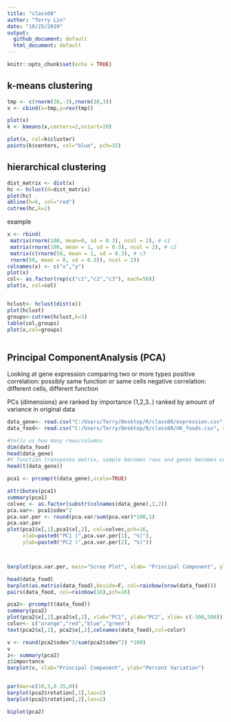 ```yaml
---
title: "class08"
author: "Terry Lin"
date: "10/25/2019"
output:
  github_document: default
  html_document: default
---
```


```r
knitr::opts_chunk$set(echo = TRUE)
```

## k-means clustering

```r
tmp <- c(rnorm(30,-3),rnorm(30,3))
x <- cbind(x=tmp,y=rev(tmp))

plot(x)
k <- kmeans(x,centers=2,nstart=20)

plot(x, col=k$cluster)
points(k$centers, col="blue", pch=15)
```


## hierarchical clustering

```r
dist_matrix <- dist(x)
hc <- hclust(d=dist_matrix)
plot(hc)
abline(h=6, col="red")
cutree(hc,k=2)
```

example
```r

x <- rbind(
 matrix(rnorm(100, mean=0, sd = 0.3), ncol = 2), # c1
 matrix(rnorm(100, mean = 1, sd = 0.3), ncol = 2), # c2
 matrix(c(rnorm(50, mean = 1, sd = 0.3), # c3
 rnorm(50, mean = 0, sd = 0.3)), ncol = 2))
colnames(x) <- c("x","y")
plot(x)
col<- as.factor(rep(c("c1","c2","c3"), each=50))
plot(x, col=col)


hclust<- hclust(dist(x))
plot(hclust)
groups<-cutree(hclust,k=3)
table(col,groups)
plot(x,col=groups)
  
```



## Principal ComponentAnalysis (PCA)
Looking at gene expression comparing two or more types
positive correlation: possibly same function or same cells
negative correlation: different cells, different function

PCs (dimensions) are ranked by importance (1,2,3..)
ranked by amount of variance in original data

```r
data_gene<- read.csv("C:/Users/Terry/Desktop/R/class08/expression.csv", row.names = 1)
data_food<- read.csv("C:/Users/Terry/Desktop/R/class08/UK_foods.csv", row.names = 1)

#tells us how many rows/columns
dim(data_food)
head(data_gene)
#t function transposes matrix, sample becomes rows and genes becomes columns
head(t(data_gene))
```
```r
pca1 <- prcomp(t(data_gene),scale=TRUE)

attributes(pca1)
summary(pca1)
colvec <- as.factor(substr(colnames(data_gene),1,2))
pca.var<- pca1$sdev^2
pca.var.per <- round(pca.var/sum(pca.var)*100,1)
pca.var.per
plot(pca1$x[,1],pca1$x[,2], col=colvec,pch=16,
     xlab=paste0("PC1 (",pca.var.per[1], "%)"),
     ylab=paste0("PC2 (",pca.var.per[2], "%)"))



barplot(pca.var.per, main="Scree Plot", xlab= "Principal Component", ylab= "Percent Variation")
```


```r
head(data_food)
barplot(as.matrix(data_food),beside=F, col=rainbow(nrow(data_food)))
pairs(data_food, col=rainbow(10),pch=16)

pca2<- prcomp(t(data_food))
summary(pca2)
plot(pca2$x[,1],pca2$x[,2], xlab="PC1", ylab="PC2", xlim= c(-300,500))
color<- c("orange","red","blue","green")
text(pca2$x[,1], pca2$x[,2],colnames(data_food),col=color)

```

```r
v <- round(pca2$sdev^2/sum(pca2$sdev^2) *100)
v
z<- summary(pca2)
z$importance
barplot(v, xlab="Principal Component", ylab="Percent Variation")


par(mar=c(10,3,0.35,0))
barplot(pca2$rotation[,1],las=2)
barplot(pca2$rotation[,2],las=2)

biplot(pca2)
```











